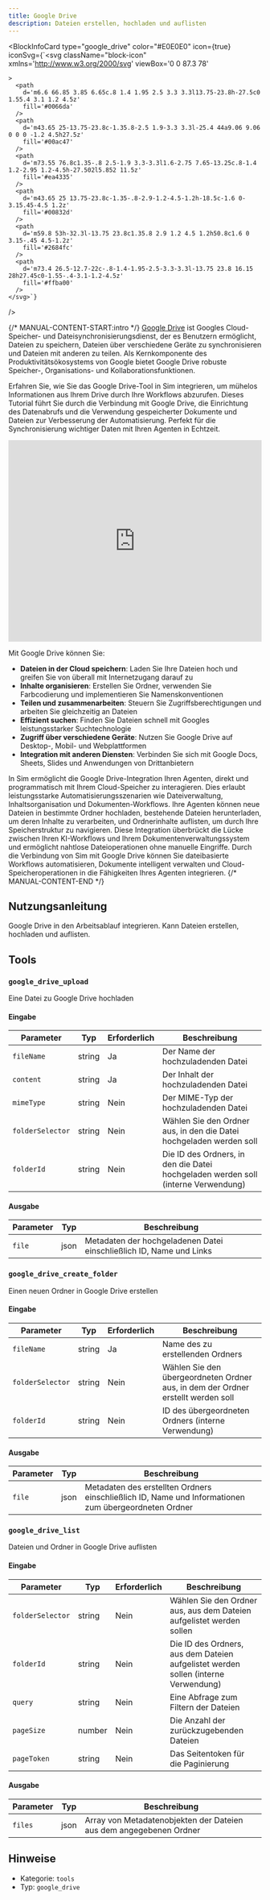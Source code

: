 ```yaml
---
title: Google Drive
description: Dateien erstellen, hochladen und auflisten
---
```



<BlockInfoCard 
  type="google_drive"
  color="#E0E0E0"
  icon={true}
  iconSvg={`<svg className="block-icon"
      xmlns='http://www.w3.org/2000/svg'
      viewBox='0 0 87.3 78'
      
      
      
    >
      <path
        d='m6.6 66.85 3.85 6.65c.8 1.4 1.95 2.5 3.3 3.3l13.75-23.8h-27.5c0 1.55.4 3.1 1.2 4.5z'
        fill='#0066da'
      />
      <path
        d='m43.65 25-13.75-23.8c-1.35.8-2.5 1.9-3.3 3.3l-25.4 44a9.06 9.06 0 0 0 -1.2 4.5h27.5z'
        fill='#00ac47'
      />
      <path
        d='m73.55 76.8c1.35-.8 2.5-1.9 3.3-3.3l1.6-2.75 7.65-13.25c.8-1.4 1.2-2.95 1.2-4.5h-27.502l5.852 11.5z'
        fill='#ea4335'
      />
      <path
        d='m43.65 25 13.75-23.8c-1.35-.8-2.9-1.2-4.5-1.2h-18.5c-1.6 0-3.15.45-4.5 1.2z'
        fill='#00832d'
      />
      <path
        d='m59.8 53h-32.3l-13.75 23.8c1.35.8 2.9 1.2 4.5 1.2h50.8c1.6 0 3.15-.45 4.5-1.2z'
        fill='#2684fc'
      />
      <path
        d='m73.4 26.5-12.7-22c-.8-1.4-1.95-2.5-3.3-3.3l-13.75 23.8 16.15 28h27.45c0-1.55-.4-3.1-1.2-4.5z'
        fill='#ffba00'
      />
    </svg>`}
/>

{/* MANUAL-CONTENT-START:intro */}
[Google Drive](https://drive.google.com) ist Googles Cloud-Speicher- und Dateisynchronisierungsdienst, der es Benutzern ermöglicht, Dateien zu speichern, Dateien über verschiedene Geräte zu synchronisieren und Dateien mit anderen zu teilen. Als Kernkomponente des Produktivitätsökosystems von Google bietet Google Drive robuste Speicher-, Organisations- und Kollaborationsfunktionen.

Erfahren Sie, wie Sie das Google Drive-Tool in Sim integrieren, um mühelos Informationen aus Ihrem Drive durch Ihre Workflows abzurufen. Dieses Tutorial führt Sie durch die Verbindung mit Google Drive, die Einrichtung des Datenabrufs und die Verwendung gespeicherter Dokumente und Dateien zur Verbesserung der Automatisierung. Perfekt für die Synchronisierung wichtiger Daten mit Ihren Agenten in Echtzeit.

<iframe
  width="100%"
  height="400"
  src="https://www.youtube.com/embed/cRoRr4b-EAs"
  title="Use the Google Drive tool in Sim"
  frameBorder="0"
  allow="accelerometer; autoplay; clipboard-write; encrypted-media; gyroscope; picture-in-picture"
  allowFullScreen
></iframe>

Mit Google Drive können Sie:

- **Dateien in der Cloud speichern**: Laden Sie Ihre Dateien hoch und greifen Sie von überall mit Internetzugang darauf zu
- **Inhalte organisieren**: Erstellen Sie Ordner, verwenden Sie Farbcodierung und implementieren Sie Namenskonventionen
- **Teilen und zusammenarbeiten**: Steuern Sie Zugriffsberechtigungen und arbeiten Sie gleichzeitig an Dateien
- **Effizient suchen**: Finden Sie Dateien schnell mit Googles leistungsstarker Suchtechnologie
- **Zugriff über verschiedene Geräte**: Nutzen Sie Google Drive auf Desktop-, Mobil- und Webplattformen
- **Integration mit anderen Diensten**: Verbinden Sie sich mit Google Docs, Sheets, Slides und Anwendungen von Drittanbietern

In Sim ermöglicht die Google Drive-Integration Ihren Agenten, direkt und programmatisch mit Ihrem Cloud-Speicher zu interagieren. Dies erlaubt leistungsstarke Automatisierungsszenarien wie Dateiverwaltung, Inhaltsorganisation und Dokumenten-Workflows. Ihre Agenten können neue Dateien in bestimmte Ordner hochladen, bestehende Dateien herunterladen, um deren Inhalte zu verarbeiten, und Ordnerinhalte auflisten, um durch Ihre Speicherstruktur zu navigieren. Diese Integration überbrückt die Lücke zwischen Ihren KI-Workflows und Ihrem Dokumentenverwaltungssystem und ermöglicht nahtlose Dateioperationen ohne manuelle Eingriffe. Durch die Verbindung von Sim mit Google Drive können Sie dateibasierte Workflows automatisieren, Dokumente intelligent verwalten und Cloud-Speicheroperationen in die Fähigkeiten Ihres Agenten integrieren.
{/* MANUAL-CONTENT-END */}

## Nutzungsanleitung

Google Drive in den Arbeitsablauf integrieren. Kann Dateien erstellen, hochladen und auflisten.

## Tools

### `google_drive_upload`

Eine Datei zu Google Drive hochladen

#### Eingabe

| Parameter | Typ | Erforderlich | Beschreibung |
| --------- | ---- | -------- | ----------- |
| `fileName` | string | Ja | Der Name der hochzuladenden Datei |
| `content` | string | Ja | Der Inhalt der hochzuladenden Datei |
| `mimeType` | string | Nein | Der MIME-Typ der hochzuladenden Datei |
| `folderSelector` | string | Nein | Wählen Sie den Ordner aus, in den die Datei hochgeladen werden soll |
| `folderId` | string | Nein | Die ID des Ordners, in den die Datei hochgeladen werden soll \(interne Verwendung\) |

#### Ausgabe

| Parameter | Typ | Beschreibung |
| --------- | ---- | ----------- |
| `file` | json | Metadaten der hochgeladenen Datei einschließlich ID, Name und Links |

### `google_drive_create_folder`

Einen neuen Ordner in Google Drive erstellen

#### Eingabe

| Parameter | Typ | Erforderlich | Beschreibung |
| --------- | ---- | -------- | ----------- |
| `fileName` | string | Ja | Name des zu erstellenden Ordners |
| `folderSelector` | string | Nein | Wählen Sie den übergeordneten Ordner aus, in dem der Ordner erstellt werden soll |
| `folderId` | string | Nein | ID des übergeordneten Ordners \(interne Verwendung\) |

#### Ausgabe

| Parameter | Typ | Beschreibung |
| --------- | ---- | ----------- |
| `file` | json | Metadaten des erstellten Ordners einschließlich ID, Name und Informationen zum übergeordneten Ordner |

### `google_drive_list`

Dateien und Ordner in Google Drive auflisten

#### Eingabe

| Parameter | Typ | Erforderlich | Beschreibung |
| --------- | ---- | -------- | ----------- |
| `folderSelector` | string | Nein | Wählen Sie den Ordner aus, aus dem Dateien aufgelistet werden sollen |
| `folderId` | string | Nein | Die ID des Ordners, aus dem Dateien aufgelistet werden sollen \(interne Verwendung\) |
| `query` | string | Nein | Eine Abfrage zum Filtern der Dateien |
| `pageSize` | number | Nein | Die Anzahl der zurückzugebenden Dateien |
| `pageToken` | string | Nein | Das Seitentoken für die Paginierung |

#### Ausgabe

| Parameter | Typ | Beschreibung |
| --------- | ---- | ----------- |
| `files` | json | Array von Metadatenobjekten der Dateien aus dem angegebenen Ordner |

## Hinweise

- Kategorie: `tools`
- Typ: `google_drive`
